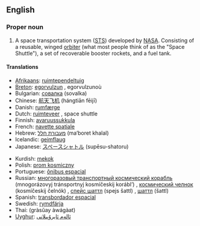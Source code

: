 {{wikipedia|Space Shuttle program}}
==English==

===Proper noun===
{{en-proper noun|sg=[[space|Space]] [[shuttle|Shuttle]]|s}}

# A space transportation system ([[STS]]) developed by [[NASA]]. Consisting of a reusable, winged [[orbiter]] (what most people think of as the "Space Shuttle"), a set of recoverable booster rockets, and a fuel tank.

====Translations====
{{top}}
* [[Afrikaans]]: [[ruimtependeltuig]]
* [[Breton]]: [[egorvulzun]] {{f}}, egorvulzunoù {{p}}
* Bulgarian: [[совалка]] (sovalka) {{f}}
* Chinese: [[航天飞机]] (hángtiān fēijī)
* Danish: [[rumfærge]]
* Dutch: [[ruimteveer]] {{n}}, space shuttle {{m}}
* Finnish: [[avaruussukkula]]
* French: [[navette spatiale]] {{f}}
* Hebrew: [[מעבורת חלל]] (ma‘boret khalal)
* Icelandic: [[geimflaug]] {{f}}
* Japanese: [[スペースシャトル]] (supēsu-shatoru)
{{mid}}
* Kurdish: [[mekok]]
* Polish: [[prom kosmiczny]] {{m}}
* Portuguese: [[ônibus espacial]] {{m}}
* Russian: [[многоразовый транспортный космический корабль]] (mnogorázovyj tránsportnyj kosmíčeskij korábl’) {{m}}, [[космический челнок]] (kosmíčeskij čelnók) {{m}}, [[спейс шаттл]] (spejs šattl) {{m}}, [[шаттл]] (šattl) {{m}}
* Spanish: [[transbordador espacial]] {{m}}
* Swedish: [[rymdfärja]] {{c}}
* Thai: {{Thai|[[กระสวยอวกาศ]]}} (gràsŭay àwágàat)
* [[Uyghur]]: [[ئالەم ئايرۇپىلانى]]
{{bottom}}